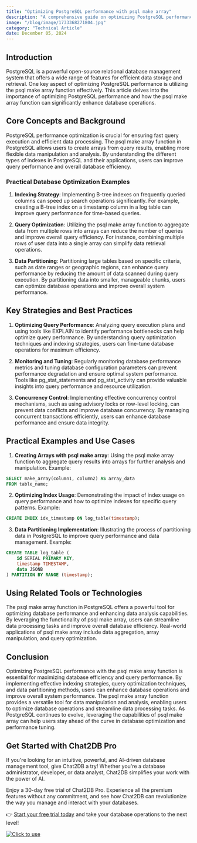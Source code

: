 ```yaml
---
title: "Optimizing PostgreSQL performance with psql make array"
description: "A comprehensive guide on optimizing PostgreSQL performance using psql make array function."
image: "/blog/image/1733368271804.jpg"
category: "Technical Article"
date: December 05, 2024
---
```


## Introduction
PostgreSQL is a powerful open-source relational database management system that offers a wide range of features for efficient data storage and retrieval. One key aspect of optimizing PostgreSQL performance is utilizing the psql make array function effectively. This article delves into the importance of optimizing PostgreSQL performance and how the psql make array function can significantly enhance database operations.

## Core Concepts and Background
PostgreSQL performance optimization is crucial for ensuring fast query execution and efficient data processing. The psql make array function in PostgreSQL allows users to create arrays from query results, enabling more flexible data manipulation and analysis. By understanding the different types of indexes in PostgreSQL and their applications, users can improve query performance and overall database efficiency.

### Practical Database Optimization Examples
1. **Indexing Strategy**: Implementing B-tree indexes on frequently queried columns can speed up search operations significantly. For example, creating a B-tree index on a timestamp column in a log table can improve query performance for time-based queries.

2. **Query Optimization**: Utilizing the psql make array function to aggregate data from multiple rows into arrays can reduce the number of queries and improve overall query efficiency. For instance, combining multiple rows of user data into a single array can simplify data retrieval operations.

3. **Data Partitioning**: Partitioning large tables based on specific criteria, such as date ranges or geographic regions, can enhance query performance by reducing the amount of data scanned during query execution. By partitioning data into smaller, manageable chunks, users can optimize database operations and improve overall system performance.

## Key Strategies and Best Practices
1. **Optimizing Query Performance**: Analyzing query execution plans and using tools like EXPLAIN to identify performance bottlenecks can help optimize query performance. By understanding query optimization techniques and indexing strategies, users can fine-tune database operations for maximum efficiency.

2. **Monitoring and Tuning**: Regularly monitoring database performance metrics and tuning database configuration parameters can prevent performance degradation and ensure optimal system performance. Tools like pg_stat_statements and pg_stat_activity can provide valuable insights into query performance and resource utilization.

3. **Concurrency Control**: Implementing effective concurrency control mechanisms, such as using advisory locks or row-level locking, can prevent data conflicts and improve database concurrency. By managing concurrent transactions efficiently, users can enhance database performance and ensure data integrity.

## Practical Examples and Use Cases
1. **Creating Arrays with psql make array**: Using the psql make array function to aggregate query results into arrays for further analysis and manipulation. Example:
```sql
SELECT make_array(column1, column2) AS array_data
FROM table_name;
```

2. **Optimizing Index Usage**: Demonstrating the impact of index usage on query performance and how to optimize indexes for specific query patterns. Example:
```sql
CREATE INDEX idx_timestamp ON log_table(timestamp);
```

3. **Data Partitioning Implementation**: Illustrating the process of partitioning data in PostgreSQL to improve query performance and data management. Example:
```sql
CREATE TABLE log_table (
    id SERIAL PRIMARY KEY,
    timestamp TIMESTAMP,
    data JSONB
) PARTITION BY RANGE (timestamp);
```

## Using Related Tools or Technologies
The psql make array function in PostgreSQL offers a powerful tool for optimizing database performance and enhancing data analysis capabilities. By leveraging the functionality of psql make array, users can streamline data processing tasks and improve overall database efficiency. Real-world applications of psql make array include data aggregation, array manipulation, and query optimization.

## Conclusion
Optimizing PostgreSQL performance with the psql make array function is essential for maximizing database efficiency and query performance. By implementing effective indexing strategies, query optimization techniques, and data partitioning methods, users can enhance database operations and improve overall system performance. The psql make array function provides a versatile tool for data manipulation and analysis, enabling users to optimize database operations and streamline data processing tasks. As PostgreSQL continues to evolve, leveraging the capabilities of psql make array can help users stay ahead of the curve in database optimization and performance tuning.

## Get Started with Chat2DB Pro

If you're looking for an intuitive, powerful, and AI-driven database management tool, give Chat2DB a try! Whether you're a database administrator, developer, or data analyst, Chat2DB simplifies your work with the power of AI.

Enjoy a 30-day free trial of Chat2DB Pro. Experience all the premium features without any commitment, and see how Chat2DB can revolutionize the way you manage and interact with your databases.

👉 [Start your free trial today](https://chat2db.ai/pricing) and take your database operations to the next level!


[![Click to use](/image/blog/bg/chat2db.jpg)](https://chat2db.ai)
